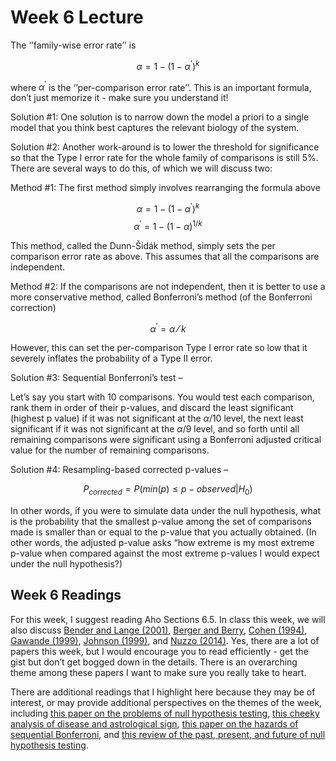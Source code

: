 Week 6 Lecture
========================================================

The ''family-wise error rate'' is

$$
\alpha = 1-(1-\alpha^{’})^k
$$

where $\alpha^{'}$ is the ''per-comparison error rate''. This is an important formula, don’t just memorize it - make sure you understand it!

Solution #1: One solution is to narrow down the model a priori to a single model that you think best captures the relevant biology of the system. 

Solution #2: Another work-around is to lower the threshold for significance so that the Type I error rate for the whole family of comparisons is still 5$\%$. There are several ways to do this, of which we will discuss two:

Method #1: The first method simply involves rearranging the formula above

$$
\alpha=1-(1-\alpha^{'})^{k}
$$
$$
\alpha^{'}=1-(1-\alpha)^{1/k}
$$

This method, called the Dunn-Šidák method, simply sets the per comparison error rate as above. This assumes that all the comparisons are independent.

Method #2: If the comparisons are not independent, then it is better to use a more conservative method, called Bonferroni’s method (of the Bonferroni correction)

$$
\alpha^{'}=\alpha⁄k
$$

However, this can set the per-comparison Type I error rate so low that it severely inflates the probability of a Type II error.

Solution #3: Sequential Bonferroni’s test – 

Let’s say you start with 10 comparisons. You would test each comparison, rank them in order of their p-values, and discard the least significant (highest p value) if it was not significant at the $\alpha$/10 level, the next least significant if it was not significant at the $\alpha$/9 level, and so forth until all remaining comparisons were significant using a Bonferroni adjusted critical value for the number of remaining comparisons.

Solution #4: Resampling-based corrected p-values – 

$$
P_{corrected} = P(min(p) \leq p-observed|H_{0})
$$

In other words, if you were to simulate data under the null hypothesis, what is the probability that the smallest p-value among the set of comparisons made is smaller than or equal to the p-value that you actually obtained. (In other words, the adjusted p-value asks “how extreme is my most extreme p-value when compared against the most extreme p-values I would expect under the null hypothesis?)

## Week 6 Readings

For this week, I suggest reading Aho Sections 6.5. In class this week, we will also discuss [Bender and Lange (2001)](https://github.com/hlynch/Biometry2022/tree/master/_data/Bender_Lange_2001.pdf), [Berger and Berry](https://github.com/hlynch/Biometry2022/tree/master/_data/Berger_Berry_1988.pdf), [Cohen (1994)](https://github.com/hlynch/Biometry2022/tree/master/_data/Cohen_1994.pdf), [Gawande (1999)](https://github.com/hlynch/Biometry2022/tree/master/_data/Gawande_1999.pdf), [Johnson (1999)](https://github.com/hlynch/Biometry2022/tree/master/_data/Johnson_1999.pdf), and [Nuzzo (2014)](https://github.com/hlynch/Biometry2022/tree/master/_data/Nuzzo_2014.pdf). Yes, there are a lot of papers this week, but I would encourage you to read efficiently - get the gist but don't get bogged down in the details. There is an overarching theme among these papers I want to make sure you really take to heart.

There are additional readings that I highlight here because they may be of interest, or may provide additional perspectives on the themes of the week, including [this paper on the problems of null hypothesis testing](https://github.com/hlynch/Biometry2022/tree/master/_data/Anderson_etal_2000.pdf), [this cheeky analysis of disease and astrological sign](https://github.com/hlynch/Biometry2022/tree/master/_data/Austin_etal_2006.pdf), [this paper on the hazards of sequential Bonferroni](https://github.com/hlynch/Biometry2022/tree/master/_data/Moran_2003.pdf), and [this review of the past, present, and future of null hypothesis testing](https://github.com/hlynch/Biometry2022/tree/master/_data/Robinson_Wainer_2002.pdf).
